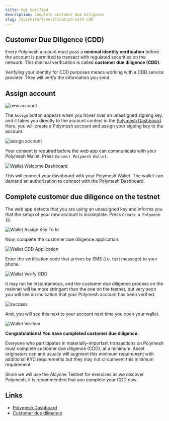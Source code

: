 ```yaml
---
title: Get Verified
description: Complete customer due diligence
slug: /quickstart/verification-with-cdd
---
```



<YoutubePlayer videoId="Ob7eSg9YIRI"/>

## Customer Due Diligence (CDD)

Every Polymesh account must pass a **minimal identity verification** before the account is permitted to transact with regulated securities on the network. This minimal verification is called **customer due diligence (CDD)**.

Verifying your identity for CDD purposes means working with a CDD service provider. They will verify the information you send.

## Assign account

![new account](images/new_account.png)

The `Assign` button appears when you hover over an unassigned signing key, and it takes you directly to the account context in the [Polymesh Dashboard](https://dashboard.polymesh.live/). Here, you will create a Polymesh account and assign your signing key to the account.

![assign account](images/assign.png)

Your consent is required before the web app can communicate with your Polymesh Wallet. Press `Connect Polymesh Wallet`.

![Wallet Welcome Dashboard](images/welcome_to_dashboard.png)

This will connect your dashboard with your Polymesh Wallet. The wallet can demand an authorisation to connect with the Polymesh Dashboard.

## Complete customer due diligence on the testnet

The web app detects that you are using an unassigned key and informs you that the setup of your new account is incomplete. Press `Create a Polymesh ID`.

![Wallet Assign Key To Id](images/assign_key_to_id.png)

Now, complete the customer due diligence application.

![Wallet CDD Application](images/cdd_application.png)

Enter the verification code that arrives by SMS (i.e. text message) to your phone.

![Wallet Verify CDD](images/verify_cdd.png)

It may not be instantaneous, and the customer due diligence process on the mainnet will be more stringent than the one on the testnet, but very soon you will see an indication that your Polymesh account has been verified.

![success](images/verification-success.png)

And, you will see this next to your account next time you open your wallet.

![Wallet Verified](images/verified.png)

**Congratulations! You have completed customer due diligence.**

<HighlightBox type="tip">

Everyone who participates in materially-important transactions on Polymesh must complete customer due diligence (CDD), at a minimum. Asset originators can and usually will augment this minimum requirement with additional KYC requirements but they may not circumvent this minimum requirement.

Since we will use the Alcyone Testnet for exercises as we discover Polymesh, it is recommended that you complete your CDD now.

</HighlightBox>

## Links

- [Polymesh Dashboard](https://dashboard.polymesh.live/)
- [Customer due diligence](/kyc/know-your-customer)
